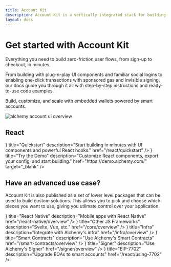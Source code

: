 ```yaml
---
title: Account Kit
description: Account Kit is a vertically integrated stack for building apps that support ERC-4337 smart accounts, Signer integrations, sponsoring gas, bundlers, and an SDK.
layout: docs
---
```



# Get started with Account Kit

Everything you need to build zero-friction user flows, from sign-up to checkout, in minutes.

From building with plug-n-play UI components and familiar social logins to enabling one-click transactions with sponsored gas and invisible signing, our docs guide you through it all with step-by-step instructions and ready-to-use code examples.

Build, customize, and scale with embedded wallets powered by smart accounts.

<img
  src="/images/account-kit-doc-overview.png"
  alt="alchemy account ui overview"
/>

## React

<div className="flex flex-row gap-4">
  <TileButton
    icon={<ClockForwardIcon />}
    title="Quickstart"
    description="Start building in minutes with UI components and powerful React hooks."
    href="/react/quickstart"
  />
  <TileButton
    icon={<PointerIcon />}
    title="Try the Demo"
    description="Customize React components, export your config, and start building."
    href="https://demo.alchemy.com/"
    target="_blank"
  />
</div>

## Have an advanced use case?

Account Kit is also published as a set of lower level packages that can be used to build custom solutions. This allows you to pick and choose which pieces you want to use, giving you
utlimate control over your application.

<div className="grid grid-cols-2 gap-8">
  <SmallTileRow
    icon={<ReactNativeIcon height={20} width={20} />}
    title="React Native"
    description="Mobile apps with React Native"
    href="/react-native/overview"
  />
  <SmallTileRow
    icon={<DotsIcon />}
    title="Other JS Frameworks"
    description="Svelte, Vue, etc."
    href="/core/overview"
  />
  <SmallTileRow
    icon={<InfraIcon />}
    title="Infra"
    description="Integrate with Alchemy's infra"
    href="/infra/overview"
  />
  <SmallTileRow
    icon={<SmartContractIcon />}
    title="Smart Contracts"
    description="Use Alchemy's Smart Contracts"
    href="/smart-contracts/overview"
  />
  <SmallTileRow
    icon={<SignerIcon />}
    title="Signer"
    description="Use Alchemy's Signer"
    href="/signer/overview"
  />
  <SmallTileRow
    icon={<EthereumIcon />}
    title="EIP-7702"
    description="Upgrade EOAs to smart accounts"
    href="/react/using-7702"
  />
</div>
